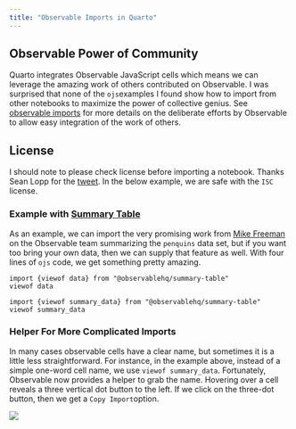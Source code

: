 ```yaml
---
title: "Observable Imports in Quarto"
---
```


## Observable Power of Community

Quarto integrates Observable JavaScript cells which means we can leverage the amazing work of others contributed on Observable. I was surprised that none of the `ojs`examples I found show how to import from other notebooks to maximize the power of collective genius. See [observable imports](https://observablehq.com/@observablehq/import) for more details on the deliberate efforts by Observable to allow easy integration of the work of others.

::: callout-note
## License

I should note to please check license before importing a notebook.  Thanks Sean Lopp for the [tweet](https://twitter.com/lopp_sean/status/1556292338221080577?s=20&t=QRGZ1_nB-RmxUgSUkyADUg).  In the below example, we are safe with the `ISC` license.
:::

### Example with [Summary Table](https://observablehq.com/@observablehq/summary-table)

As an example, we can import the very promising work from [Mike Freeman](https://observablehq.com/@mkfreeman) on the Observable team summarizing the `penquins` data set, but if you want too bring your own data, then we can supply that feature as well. With four lines of `ojs` code, we get something pretty amazing.

```ojs
import {viewof data} from "@observablehq/summary-table"
viewof data
```

```ojs
import {viewof summary_data} from "@observablehq/summary-table"
viewof summary_data
```

### Helper For More Complicated Imports

In many cases observable cells have a clear name, but sometimes it is a little less straightforward. For instance, in the example above, instead of a simple one-word cell name, we use `viewof summary_data`. Fortunately, Observable now provides a helper to grab the name. Hovering over a cell reveals a three vertical dot button to the left. If we click on the three-dot button, then we get a `Copy Import`option.

![](assets/observable_import_cells.PNG)
